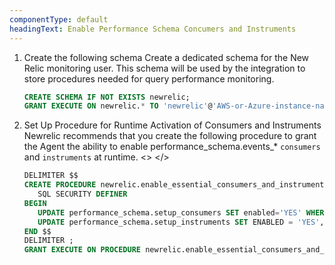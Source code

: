 ```yaml
---
componentType: default
headingText: Enable Performance Schema Concumers and Instruments
---
```



1. Create the following schema
    <Callout variant="tip">
    Create a dedicated schema for the New Relic monitoring user. This schema will be used by the integration to store procedures needed for query performance monitoring.
    </Callout>
   ```sql
   CREATE SCHEMA IF NOT EXISTS newrelic;
   GRANT EXECUTE ON newrelic.* TO 'newrelic'@'AWS-or-Azure-instance-name';
   ```
2. Set Up Procedure for Runtime Activation of Consumers and Instruments
   <Callout variant="tip">
   Newrelic recommends that you create the following procedure to grant the Agent the ability to enable performance_schema.events_* `consumers` and `instruments` at runtime.
   </Callout>
   <>&nbsp;</>
   ```sql
   DELIMITER $$
   CREATE PROCEDURE newrelic.enable_essential_consumers_and_instruments()
      SQL SECURITY DEFINER
   BEGIN
      UPDATE performance_schema.setup_consumers SET enabled='YES' WHERE name LIKE 'events_statements_%' OR name LIKE 'events_waits_%';
      UPDATE performance_schema.setup_instruments SET ENABLED = 'YES', TIMED = 'YES' WHERE NAME LIKE 'wait/%' OR NAME LIKE 'statement/%' OR NAME LIKE '%lock%';
   END $$
   DELIMITER ;
   GRANT EXECUTE ON PROCEDURE newrelic.enable_essential_consumers_and_instruments TO 'newrelic'@'AWS-or-Azure-instance-name';
   ```